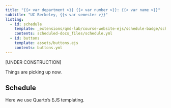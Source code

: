 ```yaml
---
title: "{{< var department >}} {{< var number >}}: {{< var name >}}"
subtitle: "UC Berkeley, {{< var semester >}}"
listing:
  - id: schedule
    template: _extensions/qmd-lab/course-website-ejs/schedule-badge/schedule.ejs
    contents: scheduled-docs_files/schedule.yml
  - id: buttons
    template: assets/buttons.ejs
    contents: buttons.yml
---
```


::: {#buttons}
:::

[UNDER CONSTRUCTION]


::: {.callout-note title="Welcome to Week 1 of Dept 999"}
:::

::: {.callout-note title="Welcome to Week 2"}
Things are picking up now.
:::

## Schedule

Here we use Quarto's EJS templating.


::: {#schedule}
:::

